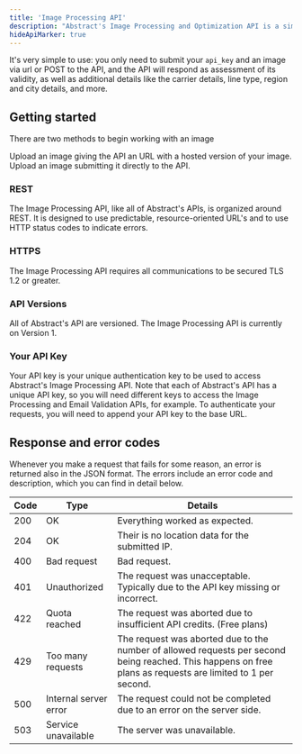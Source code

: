 ```yaml
---
title: 'Image Processing API'
description: "Abstract's Image Processing and Optimization API is a simple yet powerful REST API that is used to convert, compress, or optimization an image that is provided via a URL or via POST to the API itself."
hideApiMarker: true
---
```


It's very simple to use: you only need to submit your `api_key` and an image via url or POST to the API, and the API will respond as assessment of its validity, as well as additional details like the carrier details, line type, region and city details, and more.

## Getting started

There are two methods to begin working with an image

<Card title="Upload via URL" icon="link" href="images/url">
  Upload an image giving the API an URL with a hosted version of your image.
</Card>

<Card title="Upload via POST" icon="upload" href="images/upload">
  Upload an image submitting it directly to the API.
</Card>

### REST

The Image Processing API, like all of Abstract's APIs, is organized around REST. It is designed to use predictable, resource-oriented URL's and to use HTTP status codes to indicate errors.

### HTTPS

The Image Processing API requires all communications to be secured TLS 1.2 or greater.

### API Versions

All of Abstract's API are versioned. The Image Processing API is currently on Version 1.

### Your API Key

Your API key is your unique authentication key to be used to access Abstract's Image Processing API. Note that each of Abstract's API has a unique API key, so you will need different keys to access the Image Processing and Email Validation APIs, for example. To authenticate your requests, you will need to append your API key to the base URL.

## Response and error codes

Whenever you make a request that fails for some reason, an error is returned also in the JSON format. The errors include an error code and description, which you can find in detail below.

| Code        | Type                    | Details                                                                                                                                                     |
| ----------- | ----------------------- | ----------------------------------------------------------------------------------------------------------------------------------------------------------- |
| 200         | OK                      | Everything worked as expected.                                                                                                                              |
| 204         | OK                      | Their is no location data for the submitted IP.                                                                                                             |
| 400         | Bad request	            | Bad request.                                                                                                                                                |
| 401         | Unauthorized            | The request was unacceptable. Typically due to the API key missing or incorrect.                                                                            |
| 422         | Quota reached	          | The request was aborted due to insufficient API credits. (Free plans)                                                                                       |
| 429         | Too many requests       | The request was aborted due to the number of allowed requests per second being reached. This happens on free plans as requests are limited to 1 per second. |
| 500         | Internal server error	  | The request could not be completed due to an error on the server side.                                                                                      |
| 503         | Service unavailable	    | The server was unavailable.                                                                                                                                 |

